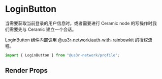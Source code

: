 

<Meta of={LoginButtonStories} />

# LoginButton

当需要获取当前登录的用户信息时，或者需要进行 Ceramic node 的写操作时我们需要先与 Ceramic 建立一个会话。

LoginButton 组件内部调用 [@us3r-network/auth-with-rainbowkit](?path=/docs/auth-auth-with-rainbowkit--docs) 的授权流程。

```jsx
import { LoginButton } from "@us3r-network/profile";
```

<Canvas />

## Render Props
